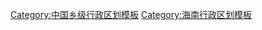 {{catmore|乡级行政区划}}
[[Category:中国乡级行政区划模板|Category:中国乡级行政区划模板]]
[[Category:海南行政区划模板|Category:海南行政区划模板]]